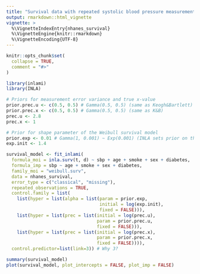 ```yaml
---
title: "Survival data with repeated systolic blood pressure measurements"
output: rmarkdown::html_vignette
vignette: >
  %\VignetteIndexEntry{nhanes_survival}
  %\VignetteEngine{knitr::rmarkdown}
  %\VignetteEncoding{UTF-8}
---
```


```r
knitr::opts_chunk$set(
  collapse = TRUE,
  comment = "#>"
)
```

```r
library(inlami)
library(INLA)
```

```r
# Priors for measurement error variance and true x-value
prior.prec.u <- c(0.5, 0.5) # Gamma(0.5, 0.5) (same as Keogh&Bartlett)
prior.prec.x <- c(0.5, 0.5) # Gamma(0.5, 0.5) (same as K&B)
prec.u <- 2.8
prec.x <- 1

# Prior for shape parameter of the Weibull survival model
prior.exp <- 0.01 # Gamma(1, 0.001) ~ Exp(0.001) (INLA sets prior on theta, r~Exp(0.1*theta))
exp.init <- 1.4
```


```r
survival_model <- fit_inlami(
  formula_moi = inla.surv(t, d) ~ sbp + age + smoke + sex + diabetes,
  formula_imp = sbp ~ age + smoke + sex + diabetes,
  family_moi = "weibull.surv",
  data = nhanes_survival,
  error_type = c("classical", "missing"),
  repeated_observations = TRUE,
  control.family = list(
    list(hyper = list(alpha = list(param = prior.exp,
                                   initial = log(exp.init),
                                   fixed = FALSE))),
    list(hyper = list(prec = list(initial = log(prec.u),
                                  param = prior.prec.u,
                                  fixed = FALSE))),
    list(hyper = list(prec = list(initial = log(prec.x),
                                  param = prior.prec.x,
                                  fixed = FALSE)))),
  control.predictor=list(link=3)) # Why 3?
```

```r
summary(survival_model)
plot(survival_model, plot_intercepts = FALSE, plot_imp = FALSE)
```




